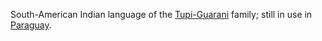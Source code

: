 South-American Indian language of the [[w:Tupi-Guarani|Tupi-Guarani]] family; still in use in [[w:Paraguay|Paraguay]].